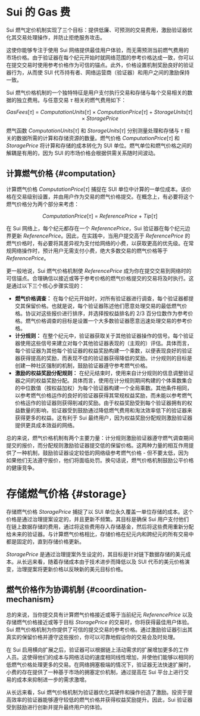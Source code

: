 # Sui 的 Gas 费

Sui 燃气定价机制实现了三个目标：提供低廉、可预测的交易费用，激励验证器优化其交易处理操作，并防止拒绝服务攻击。

这使你能够专注于使用 Sui 网络提供最佳用户体验，而无需预测当前燃气费用的市场价格。由于验证器在每个纪元开始时就网络范围的参考价格达成一致，你可以在提交交易时使用参考价格作为可信的锚点。此外，价格设置机制奖励良好的验证器行为，从而使 SUI 代币持有者、网络运营商（验证器）和用户之间的激励保持一致。

Sui 燃气价格机制的一个独特特征是用户支付执行交易和存储与每个交易相关的数据的独立费用。与任意交易 $\tau$ 相关的燃气费用如下：

$$
GasFees[\tau] \ = \ ComputationUnits[\tau] \times ComputationPrice[\tau] \ + \ StorageUnits[\tau] \times StoragePrice
$$

燃气函数 $ComputationUnits[\tau]$ 和 $StorageUnits[\tau]$ 分别测量处理和存储与 $\tau$ 相关的数据所需的计算和存储资源的数量。燃气价格 $ComputationPrice[\tau]$ 和 $StoragePrice$ 将计算和存储的成本转化为 SUI 单位。燃气单位和燃气价格之间的解耦是有用的，因为 SUI 的市场价格会根据供需关系随时间波动。

## 计算燃气价格 {#computation}

计算燃气价格 $ComputationPrice[\tau]$ 捕捉在 SUI 单位中计算的一单位成本。该价格在交易级别设置，并由用户作为交易的燃气价格提交。在概念上，有必要将这个燃气价格分为两个部分来考虑：

$$
ComputationPrice[\tau] \ = \ ReferencePrice \ + \ Tip[\tau]
$$

在 Sui 网络上，每个纪元都存在一个 $ReferencePrice$，Sui 验证器在每个纪元边界更新 $ReferencePrice$。因此，在实践中，当用户提交高于 $ReferencePrice$ 的燃气价格时，有必要将其差异视为支付给网络的小费，以获取更高的优先级。在常规网络操作时，预计用户无需支付小费，绝大多数交易的燃气价格等于 $ReferencePrice$。

更一般地说，Sui 燃气价格机制使 $ReferencePrice$ 成为你在提交交易到网络时的可信锚点。合理确信以接近或等于参考价格的燃气价格提交的交易将及时执行。这是通过以下三个核心步骤实现的：

- **燃气价格调查：** 在每个纪元开始时，对所有验证器进行调查，每个验证器都提交其保留价格。也就是说，每个验证器陈述他们愿意处理交易的最低燃气价格。协议对这些报价进行排序，并选择按权益排名的 2/3 百分位数作为参考价格。燃气价格调查的目标是设置一个大多数验证器愿意迅速处理交易的参考价格。
- **计分规则：** 在整个纪元中，验证器获取关于其他验证器操作的信号。每个验证器使用这些信号来建立对每个其他验证器表现的（主观的）评估。具体而言，每个验证器为其他每个验证器的权益奖励构建一个乘数，以便表现良好的验证器获得提高的奖励，而表现不佳的验证器获得降低的奖励。计分规则的目标是创建一种社区强制的机制，鼓励验证器遵守参考燃气价格。
- **激励的权益奖励分配规则：** 在纪元结束时，使用来自计分规则的信息调整验证器之间的权益奖励分配。具体而言，使用在计分规则期间构建的个体乘数集合的中位数值（按权益加权）为每个验证器构建一个全局乘数。其他条件相同，以参考燃气价格运作的良好的验证器获得其常规权益奖励，而未能以参考燃气价格运作的验证器则获得削减的奖励。由于权益奖励受到每个验证器拥有的权益数量的影响，验证器受到鼓励通过降低燃气费用和淘汰效率低下的验证器来获得更多的权益。这有利于 Sui 最终用户，因为权益奖励分配规则激励验证器提供更具成本效益的网络。

总的来说，燃气价格机制有两个主要力量：计分规则激励验证器遵守燃气调查期间提交的报价，而分配规则激励验证器提交低的保留价格。这两种力量的相互作用提供了一种机制，鼓励验证器设定较低的网络级参考燃气价格 - 但不要太低，因为如果他们无法遵守报价，他们将面临处罚。换句话说，燃气价格机制鼓励公平价格的健康竞争。

# 存储燃气价格 {#storage}

存储燃气价格 $StoragePrice$ 捕捉了以 SUI 单位永久覆盖一单位存储的成本。这个价格是通过治理提案设定的，并且更新不频繁。其目标是确保 Sui 用户支付他们在链上数据存储的费用，通过将这些费用存入存储基金，然后将这些费用重新分配给未来的验证器。与计算燃气价格相比，存储价格在纪元内和跨纪元的所有交易中都是固定的，直到存储价格更新。

$StoragePrice$ 是通过治理提案外生设定的，其目标是针对链下数据存储的美元成本。从长远来看，随着存储成本由于技术进步而降低以及 SUI 代币的美元价格演变，治理提案将更新价格以反映新的美元目标价格。

## 燃气价格作为协调机制 {#coordination-mechanism}

总的来说，当你提交具有计算燃气价格接近或等于当前纪元 $ReferencePrice$ 以及存储燃气价格接近或等于目标 $StoragePrice$ 的交易时，你将获得最佳用户体验。Sui 燃气价格机制为你提供了可信的提交交易的参考价格。通过激励验证器引出其真实的保留价格并遵守这些报价，你可以可靠地假设你的交易会及时处理。

在 Sui 启用横向扩展之后，验证器可以根据链上活动需求的扩展增加更多的工作人员。这使得他们的成本与网络活动的速度相同线性增加，并使他们能够以相同的低燃气价格处理更多的交易。在网络拥塞极端的情况下，验证器无法快速扩展时，小费的存在提供了一种基于市场的拥塞定价机制，通过提高在 Sui 平台上进行交易的成本来抑制进一步的需求激增。

从长远来看，Sui 燃气价格机制为验证器优化其硬件和操作创造了激励。投资于提高效率的验证器能够遵守较低的燃气价格并获得权益奖励提升。因此，Sui 验证器受到鼓励进行创新并提升最终用户的体验。
